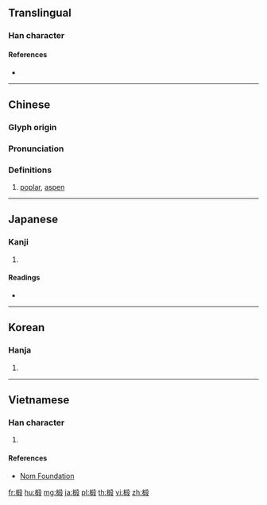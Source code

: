 ==Translingual==

===Han character===
{{Han char|rn=75|rad=木|as=09|sn=13|four=47947|canj=DHJE|ids=⿰木段}}

====References====
* {{Han ref|kx=0537.230|dkj=15075|hdz=21251.080|uh=6934|ud=26932|bh=DDE0|bd=56800}}

----

==Chinese==
{{zh-forms}}

===Glyph origin===
{{Han etym}}

===Pronunciation===
{{zh-pron
|m=duàn
|c=dyun6
|mc=y
|oc=y
|ma=
|cat=n
}}

===Definitions===
{{zh-hanzi}}

# [[poplar]], [[aspen]]

----

==Japanese==

===Kanji===
{{ja-kanji|grade=|rs=木09}}

# {{defn|lang=ja|sort=木09}}

====Readings====
* {{ja-readings|on=[[たん]] (tan), [[だん]] (dan)|kun=[[むくげ]] (mukuge), [[くい]] (kui), [[とどまつ]] (todomatsu)}}

----

==Korean==

===Hanja===
{{ko-hanja|hangeul=단|eumhun=|rv=dan|mr=tan|y=tan}}

# {{defn|lang=ko|sort=木09}}

----

==Vietnamese==

===Han character===
{{vi-readings|rs=木09|hanviet=đoàn}}

# {{defn|lang=vi|sort=木09}}

====References====
* [http://nomfoundation.org/common/nom_details.php?codepoint=6934 Nom Foundation]

[[fr:椴]]
[[hu:椴]]
[[mg:椴]]
[[ja:椴]]
[[pl:椴]]
[[th:椴]]
[[vi:椴]]
[[zh:椴]]
